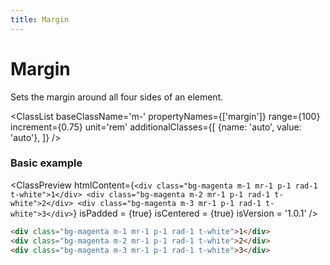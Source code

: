 ```yaml
---
title: Margin
---
```



# Margin

Sets the margin around all four sides of an element.

<ClassList 
  baseClassName='m-' 
  propertyNames={['margin']}
  range={100} 
  increment={0.75} 
  unit='rem' 
  additionalClasses={[
    {name: 'auto', value: 'auto'},
  ]} 
/>

### Basic example

<ClassPreview
  htmlContent={`
    <div class="bg-magenta m-1 mr-1 p-1 rad-1 t-white">1</div>
    <div class="bg-magenta m-2 mr-1 p-1 rad-1 t-white">2</div>
    <div class="bg-magenta m-3 mr-1 p-1 rad-1 t-white">3</div>
  `}
  isPadded = {true}
  isCentered = {true}
  isVersion = '1.0.1'
/>

```html
<div class="bg-magenta m-1 mr-1 p-1 rad-1 t-white">1</div>
<div class="bg-magenta m-2 mr-1 p-1 rad-1 t-white">2</div>
<div class="bg-magenta m-3 mr-1 p-1 rad-1 t-white">3</div>
```
